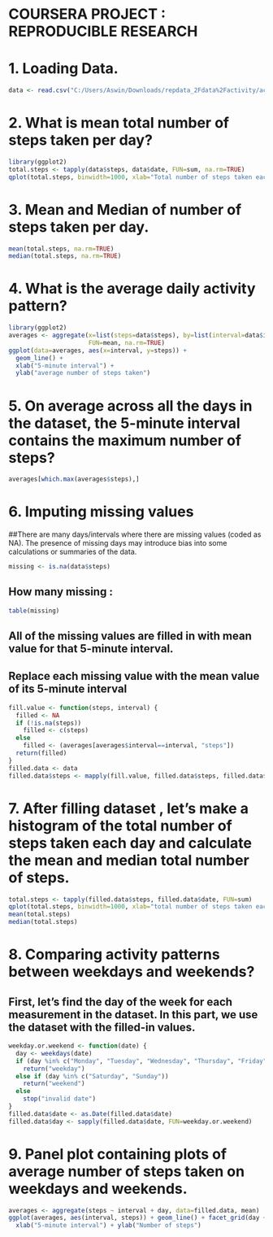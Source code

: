 COURSERA PROJECT : REPRODUCIBLE RESEARCH
===========================================================================


# 1. Loading Data.

```{r}
data <- read.csv("C:/Users/Aswin/Downloads/repdata_2Fdata%2Factivity/activity.csv")
```

# 2. What is mean total number of steps taken per day?

```{r}
library(ggplot2)
total.steps <- tapply(data$steps, data$date, FUN=sum, na.rm=TRUE)
qplot(total.steps, binwidth=1000, xlab="Total number of steps taken each day")
```

# 3. Mean and Median of number of steps taken per day.

```{r}
mean(total.steps, na.rm=TRUE)
median(total.steps, na.rm=TRUE)
```

# 4. What is the average daily activity pattern?

```{r}
library(ggplot2)
averages <- aggregate(x=list(steps=data$steps), by=list(interval=data$interval),
                      FUN=mean, na.rm=TRUE)
ggplot(data=averages, aes(x=interval, y=steps)) +
  geom_line() +
  xlab("5-minute interval") +
  ylab("average number of steps taken")
```

# 5. On average across all the days in the dataset, the 5-minute interval contains the maximum number of steps?

```{r}
averages[which.max(averages$steps),]
```

# 6. Imputing missing values

##There are many days/intervals where there are missing values (coded as NA). The presence of missing days may introduce bias into some calculations or summaries of the data.

```{r}
missing <- is.na(data$steps)
```

## How many missing :

```{r}
table(missing)
```

## All of the missing values are filled in with mean value for that 5-minute interval.

## Replace each missing value with the mean value of its 5-minute interval

```{r}
fill.value <- function(steps, interval) {
  filled <- NA
  if (!is.na(steps))
    filled <- c(steps)
  else
    filled <- (averages[averages$interval==interval, "steps"])
  return(filled)
}
filled.data <- data
filled.data$steps <- mapply(fill.value, filled.data$steps, filled.data$interval)
```

# 7. After filling dataset , let's make a histogram of the total number of steps taken each day and calculate the mean and median total number of steps.

```{r}
total.steps <- tapply(filled.data$steps, filled.data$date, FUN=sum)
qplot(total.steps, binwidth=1000, xlab="total number of steps taken each day")
mean(total.steps)
median(total.steps)
```

# 8. Comparing activity patterns between weekdays and weekends?

## First, let's find the day of the week for each measurement in the dataset. In this part, we use the dataset with the filled-in values.

```{r}
weekday.or.weekend <- function(date) {
  day <- weekdays(date)
  if (day %in% c("Monday", "Tuesday", "Wednesday", "Thursday", "Friday"))
    return("weekday")
  else if (day %in% c("Saturday", "Sunday"))
    return("weekend")
  else
    stop("invalid date")
}
filled.data$date <- as.Date(filled.data$date)
filled.data$day <- sapply(filled.data$date, FUN=weekday.or.weekend)
```

# 9. Panel plot containing plots of average number of steps taken on weekdays and weekends.

```{r}
averages <- aggregate(steps ~ interval + day, data=filled.data, mean)
ggplot(averages, aes(interval, steps)) + geom_line() + facet_grid(day ~ .) +
  xlab("5-minute interval") + ylab("Number of steps")
```